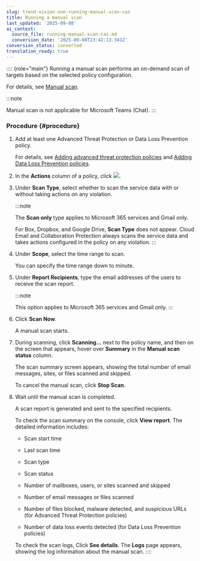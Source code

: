 ```yaml
---
slug: trend-vision-one-running-manual-scan-cas
title: Running a manual scan
last_updated: '2025-09-08'
ai_context:
  source_file: running-manual-scan-cas.md
  conversion_date: '2025-09-08T23:42:13.341Z'
conversion_status: converted
translation_ready: true
---
```


:::: {role="main"}
Running a manual scan performs an on-demand scan of targets based on the selected policy configuration.

For details, see [Manual scan](real-time-demand-scanning.mdx).

:::note

Manual scan is not applicable for Microsoft Teams (Chat).
:::

### Procedure {#procedure}

1.  Add at least one Advanced Threat Protection or Data Loss Prevention policy.

    For details, see [Adding advanced threat protection policies](adding-atp-policies.mdx) and [Adding Data Loss Prevention policies](adding-dlp-policies.mdx).

2.  In the **Actions** column of a policy, click ![](/images/manual_scan_icon=20240508142731.webp).

3.  Under **Scan Type**, select whether to scan the service data with or without taking actions on any violation.

    :::note

    The **Scan only** type applies to Microsoft 365 services and Gmail only.

    For Box, Dropbox, and Google Drive, **Scan Type** does not appear. Cloud Email and Collaboration Protection always scans the service data and takes actions configured in the policy on any violation.
    :::

4.  Under **Scope**, select the time range to scan.

    You can specify the time range down to minute.

5.  Under **Report Recipients**, type the email addresses of the users to receive the scan report.

    :::note

    This option applies to Microsoft 365 services and Gmail only.
    :::

6.  Click **Scan Now**.

    A manual scan starts.

7.  During scanning, click **Scanning...** next to the policy name, and then on the screen that appears, hover over **Summary** in the **Manual scan status** column.

    The scan summary screen appears, showing the total number of email messages, sites, or files scanned and skipped.

    To cancel the manual scan, click **Stop Scan**.

8.  Wait until the manual scan is completed.

    A scan report is generated and sent to the specified recipients.

    To check the scan summary on the console, click **View report**. The detailed information includes:

    - Scan start time

    - Last scan time

    - Scan type

    - Scan status

    - Number of mailboxes, users, or sites scanned and skipped

    - Number of email messages or files scanned

    - Number of files blocked, malware detected, and suspicious URLs (for Advanced Threat Protection policies)

    - Number of data loss events detected (for Data Loss Prevention policies)

    To check the scan logs, Click **See details**. The **Logs** page appears, showing the log information about the manual scan.
::::
